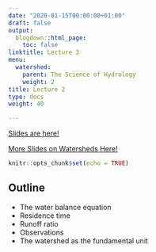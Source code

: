 ```yaml
---
date: "2020-01-15T00:00:00+01:00"
draft: false
output:
  blogdown::html_page:
    toc: false
linktitle: Lecture 3
menu:
  watershed:
    parent: The Science of Hydrology
    weight: 2
title: Lecture 2
type: docs
weight: 40

---
```


[Slides are here!](https://amurraygeo.com/slides/watershed/lecture_3_slides.html)

[More Slides on Watersheds Here!](https://amurraygeo.com/slides/watershed/Lecture3_watersheds.pdf)

```r
knitr::opts_chunk$set(echo = TRUE)
```

## Outline
- The water balance equation
- Residence time
- Runoff ratio
- Observations
- The watershed as the fundamental unit

